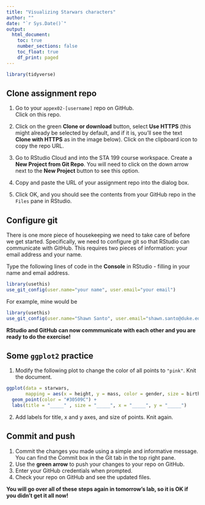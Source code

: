```yaml
---
title: "Visualizing Starwars characters"
author: ""
date: "`r Sys.Date()`"
output: 
  html_document:
    toc: true
    number_sections: false
    toc_float: true
    df_print: paged
---
```


```r
library(tidyverse)
```

## Clone assignment repo

1. Go to your `appex02-[username]` repo on GitHub.  
   Click on this repo.

2. Click on the green **Clone or download** button, select **Use HTTPS** 
   (this might already be selected by default, and if it is, you'll see the 
   text **Clone with HTTPS** as in the image below). 
   Click on the clipboard icon to copy the repo URL.

3. Go to RStudio Cloud and into the STA 199 course workspace. 
   Create a **New Project from Git Repo**. You will need to click on the down 
   arrow next to the **New Project** button to see this option.

4. Copy and paste the URL of your assignment repo into the dialog box.

5. Click OK, and you should see the contents from your GitHub repo in the 
   `Files` pane in RStudio. 

## Configure git

There is one more piece of housekeeping we need to take care of before we get 
started. Specifically,  we need to configure git so that RStudio can 
communicate with GitHub. This requires two pieces of information: 
your email address and your name.

Type the following lines of code in the **Console** in RStudio - filling in 
your name and email address.

```r
library(usethis)
use_git_config(user.name="your name", user.email="your email")
```

For example, mine would be  

```r
library(usethis)
use_git_config(user.name="Shawn Santo", user.email="shawn.santo@duke.edu")
``````

**RStudio and GitHub can now commmunicate with each other and you are **
**ready to do the exercise!**

## Some `ggplot2` practice

1. Modify the following plot to change the color of all points to `"pink"`. 
   Knit the document.

```r
ggplot(data = starwars, 
       mapping = aes(x = height, y = mass, color = gender, size = birth_year)) +
  geom_point(color = "#30509C") +
  labs(title = "_____" , size = "_____", x = "_____", y = "_____")
```

2. Add labels for title, x and y axes, and size of points. Knit again.

## Commit and push

1. Commit the changes you made using a simple and informative message. 
   You can find the Commit box in the Git tab in the top right pane.
2. Use the **green arrow** to push your changes to your repo on GitHub.
3. Enter your GitHub credentials when prompted.
4. Check your repo on GitHub and see the updated files.

**You will go over all of these steps again in tomorrow's lab, so it is OK if**
**you didn't get it all now!**
